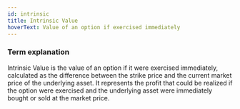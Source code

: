 ```yaml
---
id: intrinsic
title: Intrinsic Value
hoverText: Value of an option if exercised immediately
---
```


### Term explanation

Intrinsic Value is the value of an option if it were exercised immediately, calculated as the difference between the strike price and the current market price of the underlying asset. It represents the profit that could be realized if the option were exercised and the underlying asset were immediately bought or sold at the market price.
